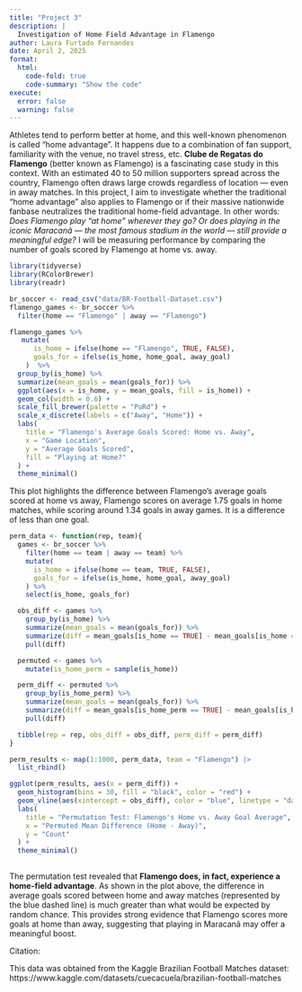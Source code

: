 ```yaml
---
title: "Project 3"
description: |
  Investigation of Home Field Advantage in Flamengo
author: Laura Furtado Fernandes
date: April 2, 2025
format:
  html:
    code-fold: true
    code-summary: "Show the code"
execute:
  error: false  
  warning: false
---
```


Athletes tend to perform better at home, and this well-known phenomenon is called "home advantage". It happens due to a combination of fan support, familiarity with the venue, no travel stress, etc. **Clube de Regatas do Flamengo** (better known as Flamengo) is a fascinating case study in this context. With an estimated 40 to 50 million supporters spread across the country, Flamengo often draws large crowds regardless of location — even in away matches. In this project, I aim to investigate whether the traditional "home advantage" also applies to Flamengo or if their massive nationwide fanbase neutralizes the traditional home-field advantage. In other words: *Does Flamengo play "at home" wherever they go?* *Or does playing in the iconic Maracanã — the most famous stadium in the world — still provide a meaningful edge?* I will be measuring performance by comparing the number of goals scored by Flamengo at home vs. away.

```r
library(tidyverse)
library(RColorBrewer)
library(readr)

br_soccer <- read_csv("data/BR-Football-Dataset.csv")
flamengo_games <- br_soccer %>% 
  filter(home == "Flamengo" | away == "Flamengo")

```

```r

flamengo_games %>%
   mutate(
      is_home = ifelse(home == "Flamengo", TRUE, FALSE),
      goals_for = ifelse(is_home, home_goal, away_goal)
    )  %>%
  group_by(is_home) %>% 
  summarize(mean_goals = mean(goals_for)) %>% 
  ggplot(aes(x = is_home, y = mean_goals, fill = is_home)) +
  geom_col(width = 0.6) +
  scale_fill_brewer(palette = "PuRd") + 
  scale_x_discrete(labels = c("Away", "Home")) +
  labs(
    title = "Flamengo's Average Goals Scored: Home vs. Away",
    x = "Game Location",
    y = "Average Goals Scored", 
    fill = "Playing at Home?"
  ) +
  theme_minimal()

```

This plot highlights the difference between Flamengo's average goals scored at home vs away, Flamengo scores on average 1.75 goals in home matches, while scoring around 1.34 goals in away games. It is a difference of less than one goal.

```r

perm_data <- function(rep, team){
  games <- br_soccer %>%
    filter(home == team | away == team) %>%
    mutate(
      is_home = ifelse(home == team, TRUE, FALSE),
      goals_for = ifelse(is_home, home_goal, away_goal)
    ) %>%
    select(is_home, goals_for)

  obs_diff <- games %>%
    group_by(is_home) %>%
    summarize(mean_goals = mean(goals_for)) %>%
    summarize(diff = mean_goals[is_home == TRUE] - mean_goals[is_home == FALSE]) %>%
    pull(diff)

  permuted <- games %>%
    mutate(is_home_perm = sample(is_home))

  perm_diff <- permuted %>%
    group_by(is_home_perm) %>%
    summarize(mean_goals = mean(goals_for)) %>%
    summarize(diff = mean_goals[is_home_perm == TRUE] - mean_goals[is_home_perm == FALSE]) %>%
    pull(diff)

  tibble(rep = rep, obs_diff = obs_diff, perm_diff = perm_diff)
}

perm_results <- map(1:1000, perm_data, team = "Flamengo") |> 
  list_rbind()

```

```r
ggplot(perm_results, aes(x = perm_diff)) +
  geom_histogram(bins = 30, fill = "black", color = "red") +
  geom_vline(aes(xintercept = obs_diff), color = "blue", linetype = "dashed", linewidth = 1) +
  labs(
    title = "Permutation Test: Flamengo's Home vs. Away Goal Average",
    x = "Permuted Mean Difference (Home - Away)",
    y = "Count"
  ) + 
  theme_minimal()
  

```

The permutation test revealed that **Flamengo does, in fact, experience a home-field advantage**. As shown in the plot above, the difference in average goals scored between home and away matches (represented by the blue dashed line) is much greater than what would be expected by random chance. This provides strong evidence that Flamengo scores more goals at home than away, suggesting that playing in Maracanã may offer a meaningful boost.

Citation:

This data was obtained from the Kaggle Brazilian Football Matches dataset: https://www.kaggle.com/datasets/cuecacuela/brazilian-football-matches
